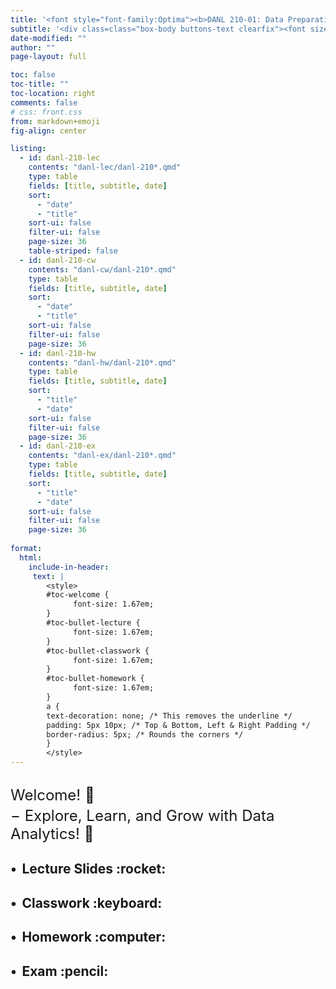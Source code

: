 ```yaml
---
title: '<font style="font-family:Optima"><b>DANL 210-01: Data Preparation and Management, Spring 2025</b></font>'
subtitle: '<div class=class="box-body buttons-text clearfix"><font size="5"><ul style="list-style-type: none;"><li><b>Instructor: Byeong-Hak Choe</b> &nbsp; <i class="fa fa-chevron-left" aria-hidden="true"></i><a href="mailto:bchoe@geneseo.edu" class="about-link" rel="" target=""><i class="bi bi-envelope"></i><span class="about-link-text"> <b>Email</b></span></a></span></a> | <a href="https://mylearning.suny.edu/d2l/home/1870149" class="about-link" rel="" target="_blank"><i class="bi bi-bootstrap"></i><span class="about-link-text"> <b>Brightspace</b></span></a> <i class="fa fa-chevron-right" aria-hidden="true"></i></li></ul></font></div>'
date-modified: "" 
author: ""
page-layout: full

toc: false
toc-title: ""
toc-location: right
comments: false
# css: front.css
from: markdown+emoji
fig-align: center

listing: 
  - id: danl-210-lec
    contents: "danl-lec/danl-210*.qmd"
    type: table
    fields: [title, subtitle, date]
    sort: 
      - "date"
      - "title"
    sort-ui: false
    filter-ui: false
    page-size: 36
    table-striped: false
  - id: danl-210-cw
    contents: "danl-cw/danl-210*.qmd"
    type: table
    fields: [title, subtitle, date]
    sort: 
      - "date"
      - "title"
    sort-ui: false
    filter-ui: false
    page-size: 36
  - id: danl-210-hw
    contents: "danl-hw/danl-210*.qmd"
    type: table
    fields: [title, subtitle, date]
    sort: 
      - "title"
      - "date"
    sort-ui: false
    filter-ui: false
    page-size: 36
  - id: danl-210-ex
    contents: "danl-ex/danl-210*.qmd"
    type: table
    fields: [title, subtitle, date]
    sort: 
      - "title"
      - "date"
    sort-ui: false
    filter-ui: false
    page-size: 36
    
format: 
  html:
    include-in-header:
     text: |
        <style>
        #toc-welcome {
              font-size: 1.67em;
        }
        #toc-bullet-lecture {
              font-size: 1.67em;
        }
        #toc-bullet-classwork {
              font-size: 1.67em;
        }
        #toc-bullet-homework {
              font-size: 1.67em;
        }
        a {
        text-decoration: none; /* This removes the underline */
        padding: 5px 10px; /* Top & Bottom, Left & Right Padding */
        border-radius: 5px; /* Rounds the corners */
        }
        </style>
---
```





<div style="display:block; margin:30px;"></div>

<font size = "5">Welcome! 👋 </font>

<div style="display:block; margin:-10px;"></div>

<font size = "5">$-$ Explore, Learn, and Grow with Data Analytics! 🌟</font>

<div style="display:block; margin:5px;"></div>







## $\bullet\,$ Lecture Slides :rocket:

:::{#danl-210-lec}
:::



## $\bullet\,$ Classwork  :keyboard:

:::{#danl-210-cw}
:::


## $\bullet\,$ Homework  :computer:

:::{#danl-210-hw}
:::



## $\bullet\,$ Exam  :pencil:

:::{#danl-210-ex}
:::


